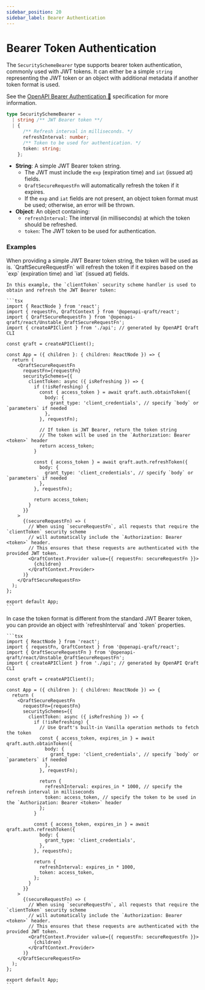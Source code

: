 ```yaml
---
sidebar_position: 20
sidebar_label: Bearer Authentication
---
```



# Bearer Token Authentication

The `SecuritySchemeBearer` type supports bearer token authentication, commonly used with JWT tokens. It can either be
a simple `string` representing the JWT token or an object with additional metadata if another token format is used.

See the [OpenAPI Bearer Authentication 🔗](https://swagger.io/docs/specification/authentication/bearer-authentication/) specification for more information.

```ts
type SecuritySchemeBearer =
  | string /** JWT Bearer token **/
  | {
      /** Refresh interval in milliseconds. */
      refreshInterval: number;
      /** Token to be used for authentication. */
      token: string;
    };
```

- **String**: A simple JWT Bearer token string.
  - The JWT must include the `exp` (expiration time) and `iat` (issued at) fields.
  - `QraftSecureRequestFn` will automatically refresh the token if it expires.
  - If the `exp` and `iat` fields are not present, an object token format must be used; otherwise, an error will be thrown.
- **Object**: An object containing:
  - `refreshInterval`: The interval (in milliseconds) at which the token should be refreshed.
  - `token`: The JWT token to be used for authentication.

### Examples

<Tabs>
  <TabItem value="jwt-bearer" label="JWT Bearer" default>
    When providing a simple JWT Bearer token string, the token will be used as is. `QraftSecureRequestFn` will refresh
    the token if it expires based on the `exp` (expiration time) and `iat` (issued at) fields.

    In this example, the `clientToken` security scheme handler is used to obtain and refresh the JWT Bearer token:

    ```tsx
    import { ReactNode } from 'react';
    import { requestFn, QraftContext } from '@openapi-qraft/react';
    import { QraftSecureRequestFn } from '@openapi-qraft/react/Unstable_QraftSecureRequestFn';
    import { createAPIClient } from './api'; // generated by OpenAPI Qraft CLI

    const qraft = createAPIClient();

    const App = ({ children }: { children: ReactNode }) => {
      return (
        <QraftSecureRequestFn
          requestFn={requestFn}
          securitySchemes={{
            clientToken: async ({ isRefreshing }) => {
              if (!isRefreshing) {
                const { access_token } = await qraft.auth.obtainToken({
                  body: {
                    grant_type: 'client_credentials', // specify `body` or `parameters` if needed
                  },
                }, requestFn);

                // If token is JWT Bearer, return the token string
                // The token will be used in the `Authorization: Bearer <token>` header
                return access_token;
              }

              const { access_token } = await qraft.auth.refreshToken({
                body: {
                  grant_type: 'client_credentials', // specify `body` or `parameters` if needed
                },
              }, requestFn);

              return access_token;
            }
          }}
        >
          {(secureRequestFn) => (
            // When using `secureRequestFn`, all requests that require the `clientToken` security scheme
            // will automatically include the `Authorization: Bearer <token>` header.
            // This ensures that these requests are authenticated with the provided JWT token.
            <QraftContext.Provider value={{ requestFn: secureRequestFn }}>
              {children}
            </QraftContext.Provider>
          )}
        </QraftSecureRequestFn>
      );
    };

    export default App;
    ```
  </TabItem>
  <TabItem value="custom-token" label="Custom Token">
    In case the token format is different from the standard JWT Bearer token, you can provide an object with
    `refreshInterval` and `token` properties.

    ```tsx
    import { ReactNode } from 'react';
    import { requestFn, QraftContext } from '@openapi-qraft/react';
    import { QraftSecureRequestFn } from '@openapi-qraft/react/Unstable_QraftSecureRequestFn';
    import { createAPIClient } from './api'; // generated by OpenAPI Qraft CLI

    const qraft = createAPIClient();

    const App = ({ children }: { children: ReactNode }) => {
      return (
        <QraftSecureRequestFn
          requestFn={requestFn}
          securitySchemes={{
            clientToken: async ({ isRefreshing }) => {
              if (!isRefreshing) {
                // Use Qraft's built-in Vanilla operation methods to fetch the token
                const { access_token, expires_in } = await qraft.auth.obtainToken({
                  body: {
                    grant_type: 'client_credentials', // specify `body` or `parameters` if needed
                  },
                }, requestFn);

                return {
                  refreshInterval: expires_in * 1000, // specify the refresh interval in milliseconds
                  token: access_token, // specify the token to be used in the `Authorization: Bearer <token>` header
                };
              }

              const { access_token, expires_in } = await qraft.auth.refreshToken({
                body: {
                  grant_type: 'client_credentials',
                },
              }, requestFn);

              return {
                refreshInterval: expires_in * 1000,
                token: access_token,
              };
            }
          }}
        >
          {(secureRequestFn) => (
            // When using `secureRequestFn`, all requests that require the `clientToken` security scheme
            // will automatically include the `Authorization: Bearer <token>` header.
            // This ensures that these requests are authenticated with the provided JWT token.
            <QraftContext.Provider value={{ requestFn: secureRequestFn }}>
              {children}
            </QraftContext.Provider>
          )}
        </QraftSecureRequestFn>
      );
    };

    export default App;
    ```
  </TabItem>
</Tabs>
